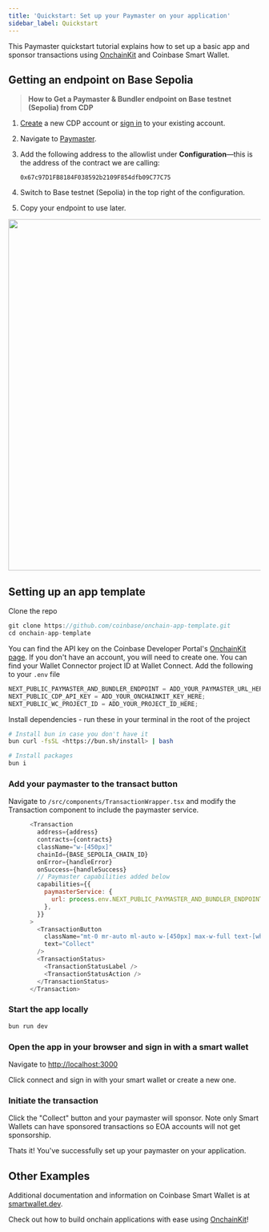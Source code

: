 ```yaml
---
title: 'Quickstart: Set up your Paymaster on your application'
sidebar_label: Quickstart
---
```


This Paymaster quickstart tutorial explains how to set up a basic app and sponsor transactions using [OnchainKit](https://onchainkit.xyz/) and Coinbase Smart Wallet.

## Getting an endpoint on Base Sepolia

> **How to Get a Paymaster & Bundler endpoint on Base testnet (Sepolia) from CDP**

1. [Create](https://coinbase.com/developer-platform) a new CDP account or [sign in](https://portal.cdp.coinbase.com) to your existing account.
2. Navigate to [Paymaster](https://portal.cdp.coinbase.com/products/bundler-and-paymaster).
3. Add the following address to the allowlist under **Configuration**&mdash;this is the address of the contract we are calling:

   ```
   0x67c97D1FB8184F038592b2109F854dfb09C77C75
   ```

4. Switch to Base testnet (Sepolia) in the top right of the configuration.
5. Copy your endpoint to use later.


<Accordion title="Expand for images and click to enlarge">
<Frame caption="Paymaster - Gas Policy">
<img
  src="/images/paymaster/pb-paymaster-config.png"
  width="700"
  alt=""
/>
</Frame>
</Accordion>

## Setting up an app template

Clone the repo

```js
git clone https://github.com/coinbase/onchain-app-template.git
cd onchain-app-template
```

You can find the API key on the Coinbase Developer Portal's [OnchainKit page](https://portal.cdp.coinbase.com/products/onchainkit). If you don't have an account, you will need to create one.
You can find your Wallet Connector project ID at Wallet Connect.
Add the following to your `.env` file

```js
NEXT_PUBLIC_PAYMASTER_AND_BUNDLER_ENDPOINT = ADD_YOUR_PAYMASTER_URL_HERE;
NEXT_PUBLIC_CDP_API_KEY = ADD_YOUR_ONCHAINKIT_KEY_HERE;
NEXT_PUBLIC_WC_PROJECT_ID = ADD_YOUR_PROJECT_ID_HERE;
```

Install dependencies - run these in your terminal in the root of the project

```sh
# Install bun in case you don't have it
bun curl -fsSL <https://bun.sh/install> | bash

# Install packages
bun i
```

### Add your paymaster to the transact button

Navigate to `/src/components/TransactionWrapper.tsx` and modify the Transaction component to include the paymaster service.

```js
      <Transaction
        address={address}
        contracts={contracts}
        className="w-[450px]"
        chainId={BASE_SEPOLIA_CHAIN_ID}
        onError={handleError}
        onSuccess={handleSuccess}
        // Paymaster capabilities added below
        capabilities={{
          paymasterService: {
            url: process.env.NEXT_PUBLIC_PAYMASTER_AND_BUNDLER_ENDPOINT!,
          },
        }}
      >
        <TransactionButton
          className="mt-0 mr-auto ml-auto w-[450px] max-w-full text-[white]"
          text="Collect"
        />
        <TransactionStatus>
          <TransactionStatusLabel />
          <TransactionStatusAction />
        </TransactionStatus>
      </Transaction>
```

### Start the app locally

```js
bun run dev
```

### Open the app in your browser and sign in with a smart wallet

Navigate to [http://localhost:3000](http://localhost:3000)

Click connect and sign in with your smart wallet or create a new one.

### Initiate the transaction

Click the "Collect" button and your paymaster will sponsor. Note only Smart Wallets can have sponsored transactions so EOA accounts will not get sponsorship.

Thats it! You've successfully set up your paymaster on your application.

## Other Examples

Additional documentation and information on Coinbase Smart Wallet is at [smartwallet.dev](https://smartwallet.dev/).

Check out how to build onchain applications with ease using [OnchainKit](https://onchainkit.xyz/)!
